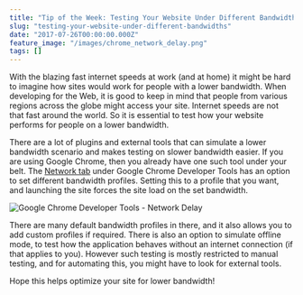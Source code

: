 ```yaml
---
title: "Tip of the Week: Testing Your Website Under Different Bandwidths"
slug: "testing-your-website-under-different-bandwidths"
date: "2017-07-26T00:00:00.000Z"
feature_image: "/images/chrome_network_delay.png"
tags: []
---
```


With the blazing fast internet speeds at work (and at home) it might be hard to imagine how sites would work for people with a lower bandwidth. When developing for the Web, it is good to keep in mind that people from various regions across the globe might access your site. Internet speeds are not that fast around the world. So it is essential to test how your website performs for people on a lower bandwidth.

There are a lot of plugins and external tools that can simulate a lower bandwidth scenario and makes testing on slower bandwidth easier. If you are using Google Chrome, then you already have one such tool under your belt. The [Network tab](https://developers.google.com/web/tools/chrome-devtools/network-performance/reference#throttling) under Google Chrome Developer Tools has an option to set different bandwidth profiles. Setting this to a profile that you want, and launching the site forces the site load on the set bandwidth.

![Google Chrome Developer Tools - Network Delay](/images/chrome_network_delay.png)

There are many default bandwidth profiles in there, and it also allows you to add custom profiles if required. There is also an option to simulate offline mode, to test how the application behaves without an internet connection (if that applies to you). However such testing is mostly restricted to manual testing, and for automating this, you might have to look for external tools.

Hope this helps optimize your site for lower bandwidth!